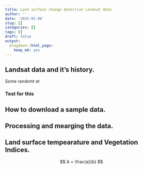 ```yaml
---
title: Land surface change detection Landsat data
author: ''
date: '2025-01-06'
slug: []
categories: []
tags: []
draft: false
output:
  blogdown::html_page:
    keep_md: yes
---
```


## Landsat data and it's history.
Some randomt et

### Test for this
## How to download a sample data.

## Processing and mearging the data.

## Land surface tempearature and Vegetation Indices.
$$ A = \frac{a}{b} $$
